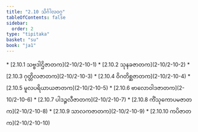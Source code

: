 ```yaml
---
title: "2.10 သိင်္ဂါလဝဂ္ဂ"
tableOfContents: false
sidebar:
  order: 2
type: "tipitaka"
basket: "su"
book: "ja1"
---
```



<DynamicBreadcrumb />



<TableOfContents book="ja1" section="2.10">
* [2.10.1 သဗ္ဗဒါဌိဇာတက](2-10/2-10-1)
* [2.10.2 သုနခဇာတက](2-10/2-10-2)
* [2.10.3 ဂုတ္တိလဇာတက](2-10/2-10-3)
* [2.10.4 ဝိဂတိစ္ဆဇာတက](2-10/2-10-4)
* [2.10.5 မူလပရိယာယဇာတက](2-10/2-10-5)
* [2.10.6 ဗာလောဝါဒဇာတက](2-10/2-10-6)
* [2.10.7 ပါဒဉ္ဇလီဇာတက](2-10/2-10-7)
* [2.10.8 ကိံသုကောပမဇာတက](2-10/2-10-8)
* [2.10.9 သာလကဇာတက](2-10/2-10-9)
* [2.10.10 ကပိဇာတက](2-10/2-10-10)
</TableOfContents>